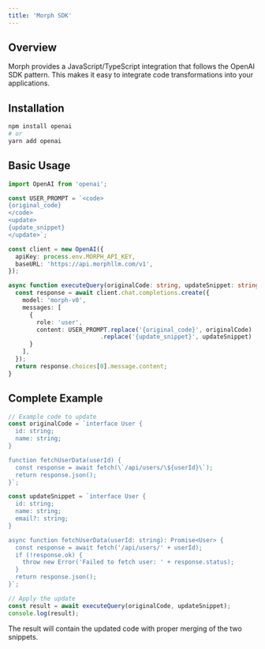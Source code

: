 ```yaml
---
title: 'Morph SDK'
---
```


## Overview

Morph provides a JavaScript/TypeScript integration that follows the OpenAI SDK pattern. This makes it easy to integrate code transformations into your applications.

## Installation

```bash
npm install openai
# or
yarn add openai
```

## Basic Usage

```typescript
import OpenAI from 'openai';

const USER_PROMPT = `<code>
{original_code}
</code>
<update>
{update_snippet}
</update>`;

const client = new OpenAI({
  apiKey: process.env.MORPH_API_KEY,
  baseURL: 'https://api.morphllm.com/v1',
});

async function executeQuery(originalCode: string, updateSnippet: string): Promise<string> {
  const response = await client.chat.completions.create({
    model: 'morph-v0',
    messages: [
      {
        role: 'user',
        content: USER_PROMPT.replace('{original_code}', originalCode)
                          .replace('{update_snippet}', updateSnippet)
      }
    ],
  });
  return response.choices[0].message.content;
}
```

## Complete Example

```typescript
// Example code to update
const originalCode = `interface User {
  id: string;
  name: string;
}

function fetchUserData(userId) {
  const response = await fetch(\`/api/users/\${userId}\`);
  return response.json();
}`;

const updateSnippet = `interface User {
  id: string;
  name: string;
  email?: string;
}

async function fetchUserData(userId: string): Promise<User> {
  const response = await fetch('/api/users/' + userId);
  if (!response.ok) {
    throw new Error('Failed to fetch user: ' + response.status);
  }
  return response.json();
}`;

// Apply the update
const result = await executeQuery(originalCode, updateSnippet);
console.log(result);
```

The result will contain the updated code with proper merging of the two snippets.
